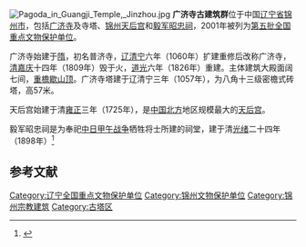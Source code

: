 {{coord|41|06|33.19|N|121|07|10.92|E|display=title|scale:10000}}
{{文物保护单位
| 级别 = 全国
| 名称 = 广济寺古建筑群
| 图片 = Guangji Pagoda - Guta Park.jpg
| 所在 = [[辽宁省|辽宁省]][[锦州市|锦州市]]
| 分类 = 古建筑
| 时代 = 辽至清
| 编号 = [[第五批全国重点文物保护单位|第五批]]第282项
| 登录 = 2001年6月25日
}}
[[File:Pagoda_in_Guangji_Temple,_Jinzhou.jpg|thumb]]
'''广济寺古建筑群'''位于中国[[辽宁省|辽宁省]][[锦州市|锦州市]]，包括[[广济寺_(锦州)|广济寺]]及寺塔、[[锦州天后宫|锦州天后宫]]和[[毅军昭忠祠|毅军昭忠祠]]，2001年被列为[[第五批全国重点文物保护单位|第五批全国重点文物保护单位]]。

广济寺始建于[[隋朝|隋]]，初名普济寺，[[辽朝|辽]][[清宁|清宁]]六年（1060年）扩建重修后改称广济寺，[[清朝|清]][[嘉庆|嘉庆]]十四年（1809年）毁于火，[[道光|道光]]六年（1826年）重建。主体建筑大殿面阔七间，[[重檐歇山顶|重檐歇山顶]]。广济寺塔建于辽清宁三年（1057年），为八角十三级密檐式砖塔，高57米。

天后宫始建于清[[雍正|雍正]]三年（1725年），是[[中国北方|中国北方]]地区规模最大的[[天后宫|天后宫]]。

毅军昭忠祠是为奉祀[[中日甲午战争|中日甲午战争]]牺牲将士所建的祠堂，建于清[[光绪|光绪]]二十四年（1898年）<ref>{{Cite book |title=全国重点文物保护单位·第一至第五批·第Ⅰ卷 |publisher=文物出版社 |year=2004 |isbn=7-5010-1525-2 |pages=521-522 }}</ref>

==参考文献==
{{Reflist|2}}

{{辽宁全国重点文物保护单位}}

{{DEFAULTSORT:Guang}}
[[Category:辽宁全国重点文物保护单位|Category:辽宁全国重点文物保护单位]]
[[Category:锦州文物保护单位|Category:锦州文物保护单位]]
[[Category:锦州宗教建筑|Category:锦州宗教建筑]]
[[Category:古塔区|Category:古塔区]]